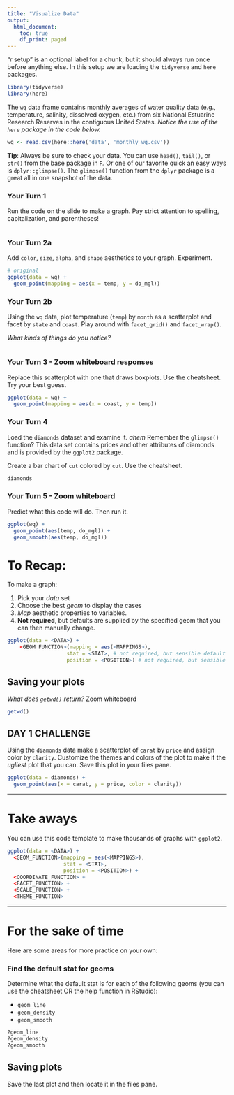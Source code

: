 ```yaml
---
title: "Visualize Data"
output:
  html_document:
    toc: true
    df_print: paged
---
```


<!-- This file by Shannon Dunnigan was adapted from the orignal work at https://github.com/rstudio/master-the-tidyverse by RStudio. -->

"r setup" is an optional label for a chunk, but it should always run once before anything else. In this setup we are loading the `tidyverse` and `here` packages. 

```r
library(tidyverse)
library(here)
```

The `wq` data frame contains monthly averages of water quality data (e.g., temperature, salinity, dissolved oxygen, etc.) from six National Estuarine Research Reserves in the contiguous United States. *Notice the use of the `here` package in the code below.*

```r
wq <- read.csv(here::here('data', 'monthly_wq.csv')) 

```

**Tip**: Always be sure to check your data. You can use `head()`, `tail()`, or `str()` from the base package in `R`. Or one of our favorite quick an easy ways is `dplyr::glimpse()`. The `glimpse()` function from the `dplyr` package is a great all in one snapshot of the data.


### Your Turn 1

Run the code on the slide to make a graph. Pay strict attention to spelling, capitalization, and parentheses!

```r


```

### Your Turn 2a

Add `color`, `size`, `alpha`, and `shape` aesthetics to your graph. Experiment.  

```r
# original
ggplot(data = wq) + 
  geom_point(mapping = aes(x = temp, y = do_mgl))


```

### Your Turn 2b

Using the `wq` data, plot temperature (`temp`) by `month` as a scatterplot and facet by `state` and `coast`. 
Play around with `facet_grid()` and `facet_wrap()`. 

*What kinds of things do you notice?*

```r


```


### Your Turn 3 - Zoom whiteboard responses

Replace this scatterplot with one that draws boxplots. Use the cheatsheet. Try your best guess.

```r
ggplot(data = wq) +
  geom_point(mapping = aes(x = coast, y = temp)) 

```


### Your Turn 4

Load the `diamonds` dataset and examine it. *ahem* Remember the `glimpse()` function? This data set contains prices and other attributes of diamonds and is provided by the `ggplot2` package.

Create a bar chart of `cut` colored by `cut`. Use the cheatsheet. 

```r
diamonds

```

### Your Turn 5 - Zoom whiteboard

Predict what this code will do. Then run it.

```r
ggplot(wq) +
  geom_point(aes(temp, do_mgl)) +
  geom_smooth(aes(temp, do_mgl)) 

```

# To Recap:

To make a graph:

1.    Pick your *data* set
2.    Choose the best *geom* to display the cases
3.    *Map* aesthetic properties to variables.
4.    **Not required**, but defaults are supplied by the specified geom that you can then manually change.

```r
ggplot(data = <DATA>) +
	<GEOM FUNCTION>(mapping = aes(<MAPPINGS>),
				   stat = <STAT>, # not required, but sensible default applied.
				   position = <POSITION>) # not required, but sensible default applied.
```

## Saving your plots

*What does `getwd()` return?* Zoom whiteboard

```r
getwd()
```


## DAY 1 CHALLENGE

Using the `diamonds` data make a scatterplot of `carat` by `price` and assign color by `clarity`. 
Customize the themes and colors of the plot to make it the *ugliest* plot that you can. 
Save this plot in your files pane.

``` r
ggplot(data = diamonds) +
  geom_point(aes(x = carat, y = price, color = clarity))
```

***

# Take aways

You can use this code template to make thousands of graphs with `ggplot2`.

```r
ggplot(data = <DATA>) +
  <GEOM_FUNCTION>(mapping = aes(<MAPPINGS>),
                  stat = <STAT>,
                  position = <POSITION>) +
  <COORDINATE_FUNCTION> +
  <FACET_FUNCTION> +
  <SCALE_FUNCTION> +
  <THEME_FUNCTION>
```

*** 

# For the sake of time

Here are some areas for more practice on your own:

### Find the default stat for geoms

Determine what the default stat is for each of the following geoms (you can use the cheatsheet OR the help function in RStudio):

-  `geom_line`
-  `geom_density`
-  `geom_smooth`

```r
?geom_line
?geom_density
?geom_smooth
```

## Saving plots

Save the last plot and then locate it in the files pane.

```r

```